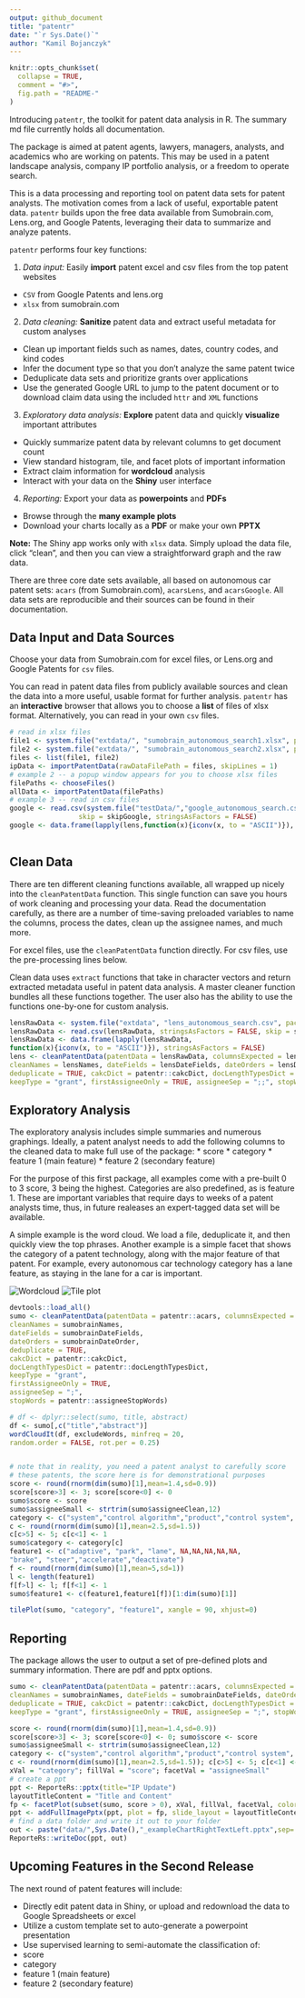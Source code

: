 ```yaml
---
output: github_document
title: "patentr"
date: "`r Sys.Date()`"
author: "Kamil Bojanczyk"
---
```


<!-- README.md is generated from README.Rmd. Please edit that file -->

```r
knitr::opts_chunk$set(
  collapse = TRUE,
  comment = "#>",
  fig.path = "README-"
)
```

Introducing `patentr`, the toolkit for patent data analysis in R. The summary md
file currently holds all documentation. 


The package is aimed at patent agents, lawyers, managers, analysts, and 
academics who are working on patents. This may be used in a patent landscape 
analysis, company IP portfolio analysis, or a freedom to operate search. 

This is a data processing and reporting tool on patent data sets for 
patent analysts. The motivation comes from a lack of useful, exportable 
patent data. `patentr` builds upon the free data available from Sumobrain.com, 
Lens.org, and Google Patents, leveraging their data to summarize and analyze 
patents. 

`patentr` performs four key functions:

 1. *Data input:* Easily **import** patent excel and csv files from the top patent websites
  + `CSV` from Google Patents and lens.org
  + `xlsx` from sumobrain.com 
 2. *Data cleaning:* **Sanitize** patent data and extract useful metadata for custom analyses
  + Clean up important fields such as names, dates, country codes, and kind codes
  + Infer the document type so that you don't analyze the same patent twice
  + Deduplicate data sets and prioritize grants over applications 
  + Use the generated Google URL to jump to the patent document or to download 
  claim data using the included `httr` and `XML` functions
 3. *Exploratory data analysis:* **Explore** patent data and quickly **visualize** important attributes 
  + Quickly summarize patent data by relevant columns to get document count 
  + View standard histogram, tile, and facet plots of important information 
  + Extract claim information for **wordcloud** analysis 
  + Interact with your data on the **Shiny** user interface
 4. *Reporting:* Export your data as **powerpoints** and **PDFs** 
  + Browse through the **many example plots** 
  + Download your charts locally as a **PDF** or make your own **PPTX** 

**Note:** The Shiny app works only with `xlsx` data. Simply upload the data file,
click "clean", and then you can view a straightforward graph and the raw data.

There are three core date sets available, all based on autonomous car patent sets:
`acars` (from Sumobrain.com), `acarsLens`, and `acarsGoogle`. All data sets are 
reproducible and their sources can be found in their documentation. 

## Data Input and Data Sources

Choose your data from Sumobrain.com for excel files, or Lens.org and Google Patents 
for `csv` files. 

You can read in patent data files from publicly available sources and clean the 
data into a more useful, usable format for further analysis. `patentr` has an 
**interactive** browser that allows you to choose a **list** of files of xlsx 
format. Alternatively, you can read in your own `csv` files. 
```r
# read in xlsx files
file1 <- system.file("extdata/", "sumobrain_autonomous_search1.xlsx", package="patentr")
file2 <- system.file("extdata/", "sumobrain_autonomous_search2.xlsx", package="patentr")
files <- list(file1, file2)
ipData <- importPatentData(rawDataFilePath = files, skipLines = 1)
# example 2 -- a popup window appears for you to choose xlsx files
filePaths <- chooseFiles()
allData <- importPatentData(filePaths)
# example 3 -- read in csv files
google <- read.csv(system.file("testData/","google_autonomous_search.csv", package ="patentr")
                 skip = skipGoogle, stringsAsFactors = FALSE)
google <- data.frame(lapply(lens,function(x){iconv(x, to = "ASCII")}), stringsAsFactors = FALSE)
  

```


## Clean Data

There are ten different cleaning functions available, all wrapped up nicely into 
the `cleanPatentData` function. This single function can save you hours of work 
cleaning and processing your data. Read the documentation carefully, as there are 
a number of time-saving preloaded variables to name the columns, process the 
dates, clean up the assignee names, and much more.

For excel files, use the `cleanPatentData` function directly. For csv files, 
use the pre-processing lines below. 

Clean data uses `extract` functions that take in character vectors and return 
extracted metadata useful in patent data analysis. A master cleaner function
bundles all these functions together. The user also has the ability to use the 
functions one-by-one for custom analysis. 

```r
lensRawData <- system.file("extdata", "lens_autonomous_search.csv", package = "patentr")
lensRawData <- read.csv(lensRawData, stringsAsFactors = FALSE, skip = skipLens)
lensRawData <- data.frame(lapply(lensRawData,
function(x){iconv(x, to = "ASCII")}), stringsAsFactors = FALSE)
lens <- cleanPatentData(patentData = lensRawData, columnsExpected = lensColumns,
cleanNames = lensNames, dateFields = lensDateFields, dateOrders = lensDateOrder,
deduplicate = TRUE, cakcDict = patentr::cakcDict, docLengthTypesDict = patentr::docLengthTypesDict,
keepType = "grant", firstAssigneeOnly = TRUE, assigneeSep = ";;", stopWords = patentr::assigneeStopWords)
```


## Exploratory Analysis 

The exploratory analysis includes simple summaries and numerous graphings. Ideally,
a patent analyst needs to add the following columns to the cleaned data to make 
full use of the package:
 * score 
 * category 
 * feature 1 (main feature)
 * feature 2 (secondary feature)

For the purpose of this first package, all examples come with a pre-built 0 to 3
score, 3 being the highest. Categories are also predefined, as is feature 1. These 
are important variables that require days to weeks of a patent analysts time, thus,
in future realeases an expert-tagged data set will be available. 

A simple example is the word cloud. We load a file, deduplicate it, and then 
quickly view the top phrases. Another example is a simple facet that shows 
the category of a patent technology, along with the major feature of that patent. 
For example, every autonomous car technology category has a lane feature, as 
staying in the lane for a car is important.

![Wordcloud](vignettes/Rplot01.png) ![Tile plot](vignettes/Rplot.png)
```r
devtools::load_all()
sumo <- cleanPatentData(patentData = patentr::acars, columnsExpected = sumobrainColumns,
cleanNames = sumobrainNames,
dateFields = sumobrainDateFields,
dateOrders = sumobrainDateOrder,
deduplicate = TRUE,
cakcDict = patentr::cakcDict,
docLengthTypesDict = patentr::docLengthTypesDict,
keepType = "grant",
firstAssigneeOnly = TRUE,
assigneeSep = ";",
stopWords = patentr::assigneeStopWords)

# df <- dplyr::select(sumo, title, abstract)
df <- sumo[,c("title","abstract")]
wordCloudIt(df, excludeWords, minfreq = 20,
random.order = FALSE, rot.per = 0.25)


# note that in reality, you need a patent analyst to carefully score
# these patents, the score here is for demonstrational purposes
score <- round(rnorm(dim(sumo)[1],mean=1.4,sd=0.9))
score[score>3] <- 3; score[score<0] <- 0
sumo$score <- score
sumo$assigneeSmall <- strtrim(sumo$assigneeClean,12)
category <- c("system","control algorithm","product","control system", "communication")
c <- round(rnorm(dim(sumo)[1],mean=2.5,sd=1.5))
c[c>5] <- 5; c[c<1] <- 1
sumo$category <- category[c]
feature1 <- c("adaptive", "park", "lane", NA,NA,NA,NA,NA,
"brake", "steer","accelerate","deactivate")
f <- round(rnorm(dim(sumo)[1],mean=5,sd=1))
l <- length(feature1)
f[f>l] <- l; f[f<1] <- 1
sumo$feature1 <- c(feature1,feature1[f])[1:dim(sumo)[1]]

tilePlot(sumo, "category", "feature1", xangle = 90, xhjust=0)


```



## Reporting
The package allows the user to output a set of pre-defined plots and 
summary information. There are pdf and pptx options. 

```r
sumo <- cleanPatentData(patentData = patentr::acars, columnsExpected = sumobrainColumns,
cleanNames = sumobrainNames, dateFields = sumobrainDateFields, dateOrders = sumobrainDateOrder,
deduplicate = TRUE, cakcDict = patentr::cakcDict, docLengthTypesDict = patentr::docLengthTypesDict, 
keepType = "grant", firstAssigneeOnly = TRUE, assigneeSep = ";", stopWords = patentr::assigneeStopWords)

score <- round(rnorm(dim(sumo)[1],mean=1.4,sd=0.9))
score[score>3] <- 3; score[score<0] <- 0; sumo$score <- score
sumo$assigneeSmall <- strtrim(sumo$assigneeClean,12)
category <- c("system","control algorithm","product","control system", "communication")
c <- round(rnorm(dim(sumo)[1],mean=2.5,sd=1.5)); c[c>5] <- 5; c[c<1] <- 1; sumo$category <- category[c]
xVal = "category"; fillVal = "score"; facetVal = "assigneeSmall"
# create a ppt
ppt <- ReporteRs::pptx(title="IP Update")
layoutTitleContent = "Title and Content"
fp <- facetPlot(subset(sumo, score > 0), xVal, fillVal, facetVal, colors = patentr::scoreColors, recolor = FALSE)
ppt <- addFullImagePptx(ppt, plot = fp, slide_layout = layoutTitleContent)
# find a data folder and write it out to your folder
out <- paste("data/",Sys.Date(),"_exampleChartRightTextLeft.pptx",sep='')
ReporteRs::writeDoc(ppt, out)
```


## Upcoming Features in the Second Release

The next round of patent features will include: 

 * Directly edit patent data in Shiny, or upload and redownload the data to 
 Google Spreadsheets or excel 
 * Utilize a custom template set to auto-generate a powerpoint presentation 
 * Use supervised learning to semi-automate the classification of:
  + score 
  + category 
  + feature 1 (main feature)
  + feature 2 (secondary feature)
